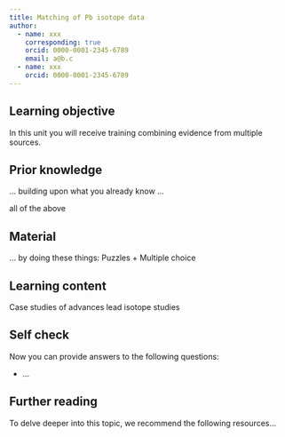 ```yaml
---
title: Matching of Pb isotope data 
author: 
  - name: xxx
    corresponding: true
    orcid: 0000-0001-2345-6789
    email: a@b.c
  - name: xxx
    orcid: 0000-0001-2345-6789
---
```


## Learning objective
In this unit you will receive training combining evidence from multiple sources.

## Prior knowledge
... building upon what you already know ... 

all of the above

## Material
... by doing these things: 
Puzzles + Multiple choice


## Learning content
Case studies of advances lead isotope studies


## Self check
Now you can provide answers to the following questions: 

* ... 

## Further reading
To delve deeper into this topic, we recommend the following resources... 